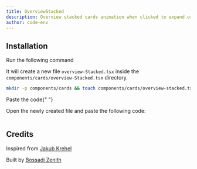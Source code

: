 ```yaml
---
title: OverviewStacked
description: Overview stacked cards animation when clicked to expand or shrink
author: code-env
---
```


<ComponentPreview name="overview-stacked-cards" height={500} />

## Installation

<Steps>

<Step>Run the following command</Step>

It will create a new file `overview-Stacked.tsx` inside the `components/cards/overview-Stacked.tsx` directory.

```bash
mkdir -p components/cards && touch components/cards/overview-stacked.tsx
```

<Step>Paste the code</Step>{" "}

Open the newly created file and paste the following code:

```jsx file=<rootDir>/fg/cards/overview-stacked.tsx

```

</Steps>

## Credits

Inspired from [Jakub Krehel](https://x.com/jakubkrehel/status/1792243156773212264)

Built by [Bossadi Zenith](https://github.com/code-env)

